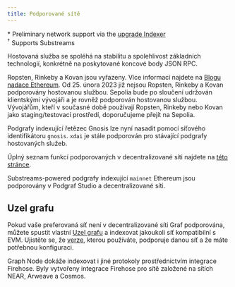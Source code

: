 ```yaml
---
title: Podporované sítě
---
```




<SupportedNetworksTable networks={props.networks} />

\* Preliminary network support via the [upgrade Indexer](https://thegraph.com/blog/upgrade-indexer/)  
&#8288;<sup>†</sup> Supports Substreams

Hostovaná služba se spoléhá na stabilitu a spolehlivost základních technologií, konkrétně na poskytované koncové body JSON RPC.

Ropsten, Rinkeby a Kovan jsou vyřazeny. Více informací najdete na [Blogu nadace Ethereum](https://blog.ethereum.org/2022/06/21/testnet-deprecation). Od 25. února 2023 již nejsou Ropsten, Rinkeby a Kovan podporovány hostovanou službou. Sepolia bude po sloučení udržován klientskými vývojáři a je rovněž podporován hostovanou službou. Vývojářům, kteří v současné době používají Ropsten, Rinkeby nebo Kovan jako staging/testovací prostředí, doporučujeme přejít na Sepolia.

Podgrafy indexující řetězec Gnosis lze nyní nasadit pomocí síťového identifikátoru `gnosis`. `xdai` je stále podporován pro stávající podgrafy hostovaných služeb.

Úplný seznam funkcí podporovaných v decentralizované síti najdete na [této stránce](https://github.com/graphprotocol/indexer/blob/main/docs/feature-support-matrix.md).

Substreams-powered podgrafy indexující `mainnet` Ethereum jsou podporovány v Podgraf Studio a decentralizované síti.

## Uzel grafu

Pokud vaše preferovaná síť není v decentralizované síti Graf podporována, můžete spustit vlastní [Uzel grafu](https://github.com/graphprotocol/graph-node) a indexovat jakoukoli síť kompatibilní s EVM. Ujistěte se, že [verze](https://github.com/graphprotocol/graph-node/releases), kterou používáte, podporuje danou síť a že máte potřebnou konfiguraci.

Graph Node dokáže indexovat i jiné protokoly prostřednictvím integrace Firehose. Byly vytvořeny integrace Firehose pro sítě založené na sítích NEAR, Arweave a Cosmos.
